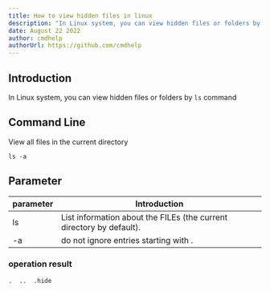 ```yaml
---
title: How to view hidden files in linux
description: "In Linux system, you can view hidden files or folders by ls command"
date: August 22 2022
author: cmdhelp
authorUrl: https://github.com/cmdhelp
---
```

## Introduction
In Linux system, you can view hidden files or folders by `ls` command
## Command Line
View all files in the current directory
```linux
ls -a
```
## Parameter
| parameter | Introduction                                                               |
| --------- | -------------------------------------------------------------------------- |
| ls   |List information about the FILEs (the current directory by default).|
| -a   |do not ignore entries starting with .|
###  operation result
```
.  ..  .hide
```
